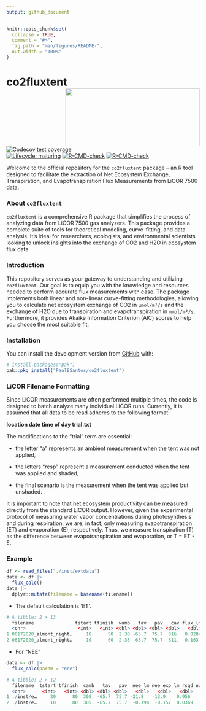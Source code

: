 ```yaml
---
output: github_document
---
```


<!-- README.md is generated from README.Rmd. Please edit that file -->

```r
knitr::opts_chunk$set(
  collapse = TRUE,
  comment = "#>",
  fig.path = "man/figures/README-",
  out.width = "100%"
)
```

# co2fluxtent <a href='https://github.com/PaulESantos/co2fluxtent'><img src='man/figures/tent.jfif' align="right" height="150" width="350" /></a>

<!-- badges: start -->

[![Codecov test coverage](https://codecov.io/gh/r-lib/lifecycle/branch/master/graph/badge.svg)](https://app.codecov.io/gh/r-lib/lifecycle?branch=master)  
[![Lifecycle: maturing](https://img.shields.io/badge/lifecycle-maturing-blue.svg)](https://lifecycle.r-lib.org/articles/stages.html#maturing)
[![R-CMD-check](https://github.com/PaulESantos/co2fluxtent/workflows/R-CMD-check/badge.svg)](https://github.com/PaulESantos/co2fluxtent/actions)
[![R-CMD-check](https://github.com/PaulESantos/co2fluxtent/actions/workflows/R-CMD-check.yaml/badge.svg)](https://github.com/PaulESantos/co2fluxtent/actions/workflows/R-CMD-check.yaml)
<!-- badges: end -->




Welcome to the official repository for the `co2fluxtent` package – an R tool designed to facilitate the extraction of Net Ecosystem Exchange, Transpiration, and Evapotranspiration Flux Measurements from LiCOR 7500 data. 

### About `co2fluxtent`

`co2fluxtent` is a comprehensive R package that simplifies the process of analyzing data from LiCOR 7500 gas analyzers. This package provides a complete suite of tools for theoretical modeling, curve-fitting, and data analysis. It's ideal for researchers, ecologists, and environmental scientists looking to unlock insights into the exchange of CO2 and H2O in ecosystem flux data.

### Introduction

This repository serves as your gateway to understanding and utilizing `co2fluxtent`. Our goal is to equip you with the knowledge and resources needed to perform accurate flux measurements with ease. The package implements both linear and non-linear curve-fitting methodologies, allowing you to calculate net ecosystem exchange of CO2 in `µmol/m²/s` and the exchange of H2O due to transpiration and evapotranspiration in `mmol/m²/s`. Furthermore, it provides Akaike Information Criterion (AIC) scores to help you choose the most suitable fit.




### Installation

You can install the development version from [GitHub](https://github.com/) with:

``` r
# install.packages("pak")
pak::pkg_install("PaulESantos/co2fluxtent")
```

### LiCOR Filename Formatting

Since LiCOR measurements are often performed multiple times, the code is designed to batch analyze many individual LiCOR runs. Currently, it is assumed that all data to be read adheres to the following format:  


**location date time of day trial.txt**


The modifications to the "trial" term are essential: 

- the letter "a" represents an ambient measurement when the tent was not applied,

- the letters "resp" represent a measurement conducted when the tent was applied and shaded,

- the final scenario is the measurement when the tent was applied but unshaded.

It is important to note that net ecosystem productivity can be measured directly from the standard LiCOR output. However, given the experimental protocol of measuring water vapor concentrations during photosynthesis and during respiration, we are, in fact, only measuring evapotranspiration (ET) and evaporation (E), respectively. Thus, we measure transpiration (T) as the difference between evapotranspiration and evaporation, or T = ET - E.



### Example
```r
df <- read_files("./inst/extdata")
data <- df |> 
  flux_calc()
data |> 
  dplyr::mutate(filename = basename(filename)) 
```

 - The default calculation is 'ET'.
``` r
# A tibble: 2 × 13
  filename               tstart tfinish  wamb   tav   pav   cav flux_lm flux_nlm lm_rsqd non_linear_sigma aic_lm aic_nlm
  <chr>                   <int>   <int> <dbl> <dbl> <dbl> <dbl>   <dbl>    <dbl>   <dbl>            <dbl>  <dbl>   <dbl>
1 06172020_almont_night…     10      50  2.30 -65.7  75.7  316.  0.0284   0.0241   0.575          0.00530  -311.   -302.
2 06172020_almont_night…     10      60  2.33 -65.7  75.7  311.  0.163    0.144    0.908          0.0145   -289.   -278.
```

- For "NEE"

``` r
data <- df |> 
  flux_calc(param = "nee")
```


```r
# A tibble: 2 × 12
  filename  tstart tfinish  camb   tav   pav  nee_lm nee_exp lm_rsqd non_linear_sigma aic_lm aic_nlm
  <chr>      <int>   <int> <dbl> <dbl> <dbl>   <dbl>   <dbl>   <dbl>            <dbl>  <dbl>   <dbl>
1 ./inst/e…     20      80  308. -65.7  75.7 -21.8   -13.9    0.956             3.00   223.    306. 
2 ./inst/e…     10      80  305. -65.7  75.7  -0.194  -0.157  0.0369            0.364   60.9    61.2
```

